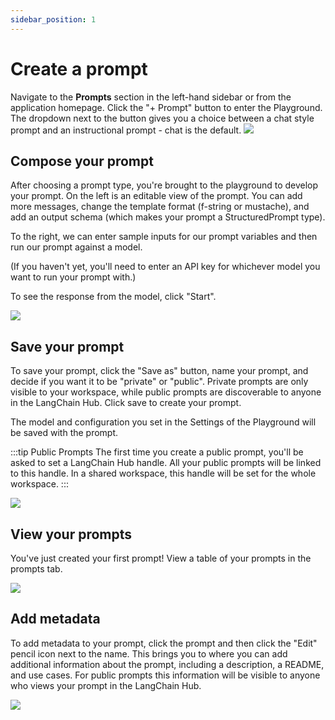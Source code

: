 ```yaml
---
sidebar_position: 1
---
```


# Create a prompt

Navigate to the **Prompts** section in the left-hand sidebar or from the application homepage.
Click the "+ Prompt" button to enter the Playground. The dropdown next to the button gives you a choice between a chat style prompt and an instructional prompt - chat is the default.
![](../static/blank_prompts_page.png)

## Compose your prompt

After choosing a prompt type, you're brought to the playground to develop your prompt.
On the left is an editable view of the prompt. You can add more messages, change the template format (f-string or mustache), and add an output schema (which makes your prompt a StructuredPrompt type).

To the right, we can enter sample inputs for our prompt variables and then run our prompt against a model.

(If you haven't yet, you'll need to enter an API key for whichever model you want to run your prompt with.)

To see the response from the model, click "Start".

![](../static/create_prompt_playground.png)

## Save your prompt

To save your prompt, click the "Save as" button, name your prompt, and decide if you want it to be "private" or "public".
Private prompts are only visible to your workspace, while public prompts are discoverable to anyone in the LangChain Hub.
Click save to create your prompt.

The model and configuration you set in the Settings of the Playground will be saved with the prompt.

:::tip Public Prompts
The first time you create a public prompt, you'll be asked to set a LangChain Hub handle. All your public prompts will be linked to this handle. In a shared workspace, this handle will be set for the whole workspace.
:::

![](../static/save_prompt.png)

## View your prompts

You've just created your first prompt! View a table of your prompts in the prompts tab.

![](../static/prompt_table.png)

## Add metadata

To add metadata to your prompt, click the prompt and then click the "Edit" pencil icon next to the name.
This brings you to where you can add additional information about the prompt, including a description, a README, and use cases.
For public prompts this information will be visible to anyone who views your prompt in the LangChain Hub.

![](../static/edit_prompt.png)
